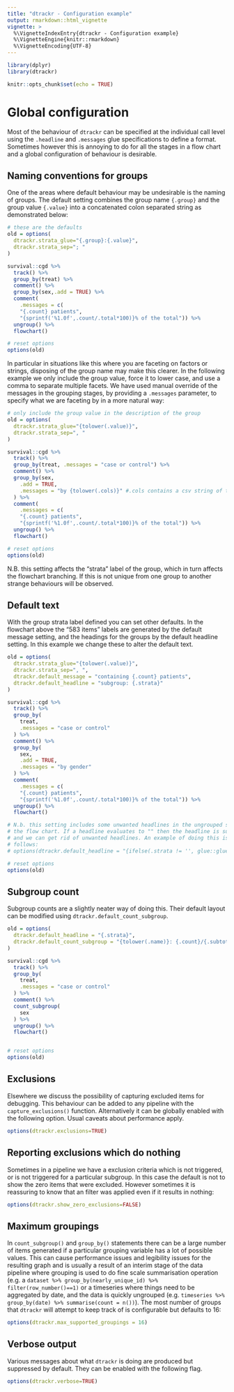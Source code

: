 ```yaml
---
title: "dtrackr - Configuration example"
output: rmarkdown::html_vignette
vignette: >
  %\VignetteIndexEntry{dtrackr - Configuration example}
  %\VignetteEngine{knitr::rmarkdown}
  %\VignetteEncoding{UTF-8}
---
```


```r
library(dplyr)
library(dtrackr)

knitr::opts_chunk$set(echo = TRUE)

```

# Global configuration

Most of the behaviour of `dtrackr` can be specified at the individual call level
using the `.headline` and `.messages` glue specifications to define a format.
Sometimes however this is annoying to do for all the stages in a flow chart and
a global configuration of behaviour is desirable.

## Naming conventions for groups

One of the areas where default behaviour may be undesirable is the naming of
groups. The default setting combines the group name `{.group}` and the group
value `{.value}` into a concatenated colon separated string as demonstrated
below:

```r

# these are the defaults
old = options(
  dtrackr.strata_glue="{.group}:{.value}",
  dtrackr.strata_sep="; "
)

survival::cgd %>%
  track() %>%
  group_by(treat) %>%
  comment() %>%
  group_by(sex,.add = TRUE) %>%
  comment(
    .messages = c(
    "{.count} patients",
    "{sprintf('%1.0f',.count/.total*100)}% of the total")) %>%
  ungroup() %>%
  flowchart()

# reset options 
options(old)

```

In particular in situations like this where you are faceting on factors or
strings, disposing of the group name may make this clearer. In the following
example we only include the group value, force it to lower case, and use a comma
to separate multiple facets. We have used manual override of the messages in the
grouping stages, by providing a `.messages` parameter, to specify what we are
faceting by in a more natural way:

```r

# only include the group value in the description of the group
old = options(
  dtrackr.strata_glue="{tolower(.value)}",
  dtrackr.strata_sep=", "
)

survival::cgd %>%
  track() %>%
  group_by(treat, .messages = "case or control") %>%
  comment() %>%
  group_by(sex,
    .add = TRUE, 
    .messages = "by {tolower(.cols)}" #.cols contains a csv string of the grouping variables
  ) %>%
  comment(
    .messages = c(
    "{.count} patients",
    "{sprintf('%1.0f',.count/.total*100)}% of the total")) %>%
  ungroup() %>%
  flowchart()

# reset options 
options(old)

```

N.B. this setting affects the "strata" label of the group, which in turn affects
the flowchart branching. If this is not unique from one group to another strange
behaviours will be observed.

## Default text

With the group strata label defined you can set other defaults. In the flowchart
above the "583 items" labels are generated by the default message setting, and
the headings for the groups by the default headline setting. In this example we
change these to alter the default text.

```r
old = options(
  dtrackr.strata_glue="{tolower(.value)}",
  dtrackr.strata_sep=", ",
  dtrackr.default_message = "containing {.count} patients",
  dtrackr.default_headline = "subgroup: {.strata}"
)

survival::cgd %>%
  track() %>%
  group_by(
    treat,
    .messages = "case or control"
  ) %>%
  comment() %>%
  group_by(
    sex,
    .add = TRUE, 
    .messages = "by gender"
  ) %>%
  comment(
    .messages = c(
    "{.count} patients",
    "{sprintf('%1.0f',.count/.total*100)}% of the total")) %>%
  ungroup() %>%
  flowchart()

# N.b. this setting includes some unwanted headlines in the ungrouped stages of
# the flow chart. If a headline evaluates to "" then the headline is suppressed
# and we can get rid of unwanted headlines. An example of doing this is as
# follows:
# options(dtrackr.default_headline = "{ifelse(.strata != '', glue::glue('subgroup: {.strata}'), '')}")

# reset options 
options(old)

```

## Subgroup count

Subgroup counts are a slightly neater way of doing this. Their default layout
can be modified using `dtrackr.default_count_subgroup`.

```r

old = options(
  dtrackr.default_headline = "{.strata}",
  dtrackr.default_count_subgroup = "{tolower(.name)}: {.count}/{.subtotal}"
)

survival::cgd %>%
  track() %>%
  group_by(
    treat,
    .messages = "case or control"
  ) %>%
  comment() %>%
  count_subgroup(
    sex
  ) %>%
  ungroup() %>%
  flowchart()


# reset options 
options(old)

```

## Exclusions

Elsewhere we discuss the possibility of capturing excluded items for debugging.
This behaviour can be added to any pipeline with the `capture_exclusions()`
function. Alternatively it can be globally enabled with the following option.
Usual caveats about performance apply.

```R
options(dtrackr.exclusions=TRUE)
```

## Reporting exclusions which do nothing

Sometimes in a pipeline we have a exclusion criteria which is not triggered, or
is not triggered for a particular subgroup. In this case the default is not to
show the zero items that were excluded. However sometimes it is reassuring to
know that an filter was applied even if it results in nothing:

```R
options(dtrackr.show_zero_exclusions=FALSE)
```

## Maximum groupings

In `count_subgroup()` and `group_by()` statements there can be a large number of
items generated if a particular grouping variable has a lot of possible values.
This can cause performance issues and legibility issues for the resulting graph
and is usually a result of an interim stage of the data pipeline where grouping
is used to do fine scale summarisation operation (e.g. a 
`dataset %>% group_by(nearly_unique_id) %>% filter(row_number()==1)` or a timeseries where
things need to be aggregated by date, and the data is quickly ungrouped (e.g.
`timeseries %>% group_by(date) %>% summarise(count = n())`). The most number of
groups that `dtrackr` will attempt to keep track of is configurable but defaults
to 16:

```R
options(dtrackr.max_supported_groupings = 16)
```

## Verbose output

Various messages about what `dtrackr` is doing are produced but suppressed by 
default. They can be enabled with the following flag.

```R
options(dtrackr.verbose=TRUE)
```
